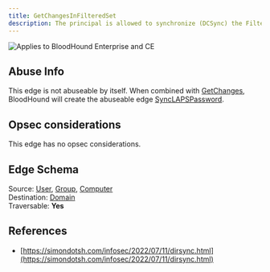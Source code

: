 ```yaml
---
title: GetChangesInFilteredSet
description: The principal is allowed to synchronize (DCSync) the Filtered Attribute Set (FAS), which are the attributes not replicated to RODCs.
---
```


<img noZoom src="/assets/enterprise-AND-community-edition-pill-tag.svg" alt="Applies to BloodHound Enterprise and CE"/>

## Abuse Info

This edge is not abuseable by itself. When combined with [GetChanges](/resources/edges/get-changes), BloodHound will create the abuseable edge [SyncLAPSPassword](/resources/edges/sync-laps-password).

## Opsec considerations

This edge has no opsec considerations.

## Edge Schema

Source: [User](/resources/nodes/user), [Group](/resources/nodes/group), [Computer](/resources/nodes/computer)   
Destination: [Domain](/resources/nodes/domain)  
Traversable: **Yes**  

## References

* [https://simondotsh.com/infosec/2022/07/11/dirsync.html](https://simondotsh.com/infosec/2022/07/11/dirsync.html)

